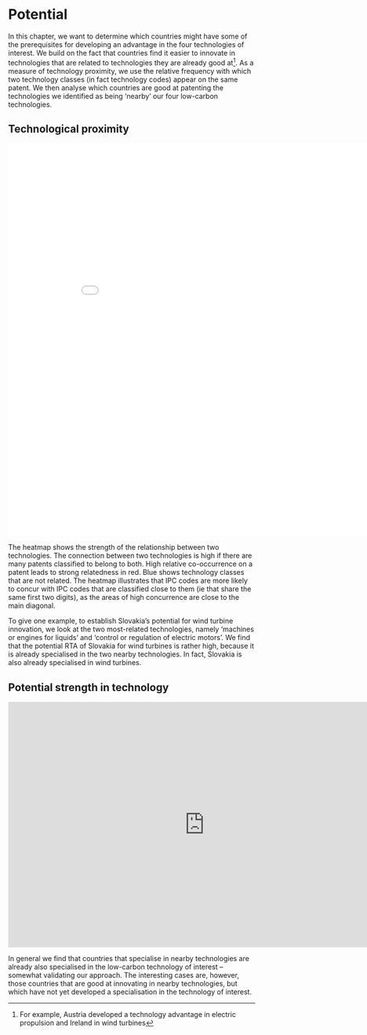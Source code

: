 # Potential 
In this chapter, we want to determine which countries might have
some of the prerequisites for developing an advantage in the four technologies of interest.
We build on the fact that countries find it easier to innovate in technologies that are
related to technologies they are already good at^[For example, Austria developed a technology advantage in electric propulsion and Ireland in wind turbines]. As a measure of technology proximity,
we use the relative frequency with which two technology classes (in fact technology codes)
appear on the same patent. We then analyse which countries are good at patenting the technologies we identified as being ‘nearby’ our four
low-carbon technologies.

## Technological proximity {-}
<iframe width="900" height="800" frameborder="0" scrolling="no" src="//plot.ly/~gzachmann/31.embed"></iframe>

The heatmap shows the strength of the relationship between two technologies. The connection between two technologies is high if there are many patents classified to belong to both. High relative co-occurrence on a patent leads to strong relatedness in red. Blue shows technology classes that are not related. The heatmap illustrates that IPC codes are more likely to concur with
IPC codes that are classified close to them (ie that share the same first two digits), as the areas
of high concurrence are close to the main diagonal.

To give one example, to establish Slovakia’s potential for wind turbine innovation, we look
at the two most-related technologies, namely ‘machines or engines for liquids’ and ‘control
or regulation of electric motors’. We find that the potential RTA of Slovakia for wind turbines is
rather high, because it is already specialised in the two nearby technologies. In fact, Slovakia
is also already specialised in wind turbines.

## Potential strength in technology {-}
<iframe id="RTA" width="800" height="500" frameborder="0" scrolling="no" src="https://robertkck.shinyapps.io/prtarca/"></iframe>

In general we find that countries that specialise in nearby technologies are already also
specialised in the low-carbon technology of interest – somewhat validating our approach. The
interesting cases are, however, those countries that are good at innovating in nearby technologies, but which have not yet developed a specialisation in the technology of interest.

